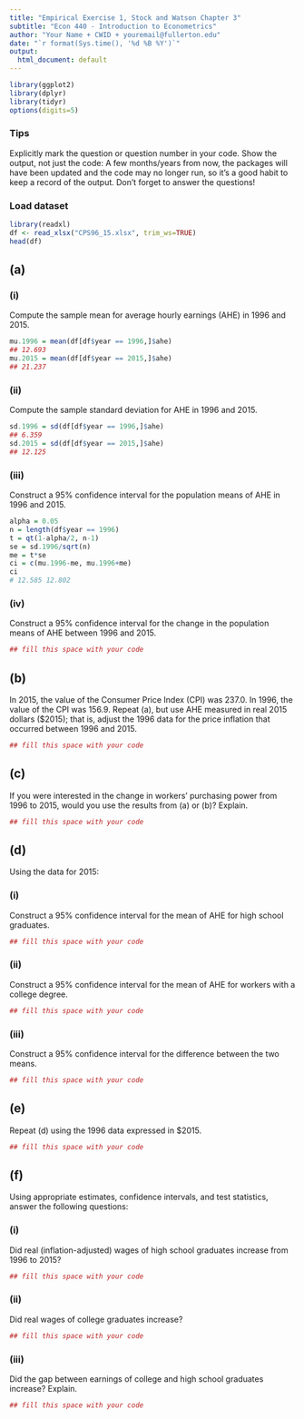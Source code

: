 ```yaml
---
title: "Empirical Exercise 1, Stock and Watson Chapter 3"
subtitle: "Econ 440 - Introduction to Econometrics"
author: "Your Name + CWID + youremail@fullerton.edu"
date: "`r format(Sys.time(), '%d %B %Y')`"
output:
  html_document: default
---
```


```r
library(ggplot2)
library(dplyr)
library(tidyr)
options(digits=5)
```


### Tips
Explicitly mark the question or question number in your code. Show the output, not just the code: A few months/years from now, the packages will have been updated and the code may no longer run, so it's a good habit to keep a record of the output. Don't forget to answer the questions! 

### Load dataset
```r
library(readxl)
df <- read_xlsx("CPS96_15.xlsx", trim_ws=TRUE)
head(df)
```


## (a) 

### (i) 

Compute the sample mean for average hourly earnings (AHE) in 1996 and 2015.

```r
mu.1996 = mean(df[df$year == 1996,]$ahe)
## 12.693
mu.2015 = mean(df[df$year == 2015,]$ahe)
## 21.237
```

### (ii) 

Compute the sample standard deviation for AHE in 1996 and 2015.
```r
sd.1996 = sd(df[df$year == 1996,]$ahe)
## 6.359
sd.2015 = sd(df[df$year == 2015,]$ahe)
## 12.125
```

### (iii) 

Construct a 95% confidence interval for the population means of AHE in 1996 and 2015.
```r
alpha = 0.05
n = length(df$year == 1996)
t = qt(1-alpha/2, n-1)
se = sd.1996/sqrt(n)
me = t*se
ci = c(mu.1996-me, mu.1996+me)
ci
# 12.585 12.802
```

### (iv) 

Construct a 95% confidence interval for the change in the population means of AHE between 1996 and 2015.
```r
## fill this space with your code
```

## (b) 

In 2015, the value of the Consumer Price Index (CPI) was 237.0. In 1996, the value of the CPI was 156.9. Repeat (a), but use AHE measured in real 2015 dollars ($2015); that is, adjust the 1996 data for the price inflation that occurred between 1996 and 2015.
```r
## fill this space with your code
```

## (c) 

If you were interested in the change in workers' purchasing power from 1996 to 2015, would you use the results from (a) or (b)? Explain.
```r
## fill this space with your code
```

## (d) 

Using the data for 2015:

### (i) 

Construct a 95% confidence interval for the mean of AHE for high school graduates.
```r
## fill this space with your code
```

### (ii) 

Construct a 95% confidence interval for the mean of AHE for workers with a college degree. 
```r
## fill this space with your code
```

### (iii) 

Construct a 95% confidence interval for the difference between the two means.
```r
## fill this space with your code
```

## (e) 

Repeat (d) using the 1996 data expressed in $2015.
```r
## fill this space with your code
```

## (f) 

Using appropriate estimates, confidence intervals, and test statistics, answer the following questions:

### (i) 

Did real (inflation-adjusted) wages of high school graduates increase from 1996 to 2015?
```r
## fill this space with your code
```

### (ii) 

Did real wages of college graduates increase?
```r
## fill this space with your code
```

### (iii) 

Did the gap between earnings of college and high school graduates increase? Explain.
```r
## fill this space with your code
```

